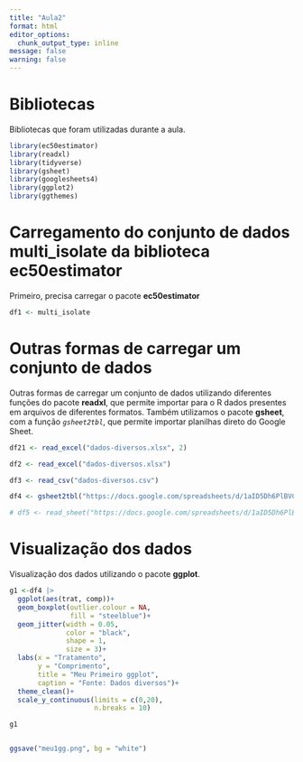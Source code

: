 ```yaml
---
title: "Aula2"
format: html
editor_options: 
  chunk_output_type: inline
message: false
warning: false
---
```


# Bibliotecas

Bibliotecas que foram utilizadas durante a aula.

```r
library(ec50estimator)
library(readxl)
library(tidyverse)
library(gsheet)
library(googlesheets4)
library(ggplot2)
library(ggthemes)
```

# Carregamento do conjunto de dados multi_isolate da biblioteca ec50estimator

Primeiro, precisa carregar o pacote **ec50estimator**

```r
df1 <- multi_isolate
```

# Outras formas de carregar um conjunto de dados

Outras formas de carregar um conjunto de dados utilizando diferentes funções do pacote **readxl**, que permite importar para o R dados presentes em arquivos de diferentes formatos. Também utilizamos o pacote **gsheet**, com a função *`gsheet2tbl`*, que permite importar planilhas direto do Google Sheet.

```r
df21 <- read_excel("dados-diversos.xlsx", 2)

df2 <- read_excel("dados-diversos.xlsx")

df3 <- read_csv("dados-diversos.csv")

df4 <- gsheet2tbl("https://docs.google.com/spreadsheets/d/1aID5Dh6PlBVCKzU1j7k-WA6zuWQWE2NhtWEgdJtt5iA/edit#gid=921203844")

# df5 <- read_sheet("https://docs.google.com/spreadsheets/d/1aID5Dh6PlBVCKzU1j7k-WA6zuWQWE2NhtWEgdJtt5iA/edit?usp=sharing") #pacote mais complexo e com mais funções, para apenas inserir novos df utilizar o gsheet, que é mais simples.
```

# Visualização dos dados

Visualização dos dados utilizando o pacote **ggplot**.

```r
g1 <-df4 |> 
  ggplot(aes(trat, comp))+
  geom_boxplot(outlier.colour = NA,
               fill = "steelblue")+
  geom_jitter(width = 0.05,
              color = "black",
              shape = 1,
              size = 3)+
  labs(x = "Tratamento",
       y = "Comprimento",
       title = "Meu Primeiro ggplot",
       caption = "Fonte: Dados diversos")+
  theme_clean()+
  scale_y_continuous(limits = c(0,20),
                     n.breaks = 10)

g1


ggsave("meu1gg.png", bg = "white")
```
